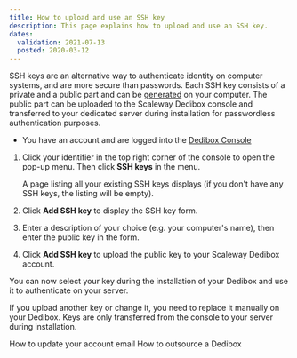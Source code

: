 ```yaml
---
title: How to upload and use an SSH key
description: This page explains how to upload and use an SSH key.
dates:
  validation: 2021-07-13
  posted: 2020-03-12
---
```


SSH keys are an alternative way to authenticate identity on computer systems, and are more secure than passwords. Each SSH key consists of a private and a public part and can be [generated](/console/my-project/how-to/create-ssh-key/) on your computer. The public part can be uploaded to the Scaleway Dedibox console and transferred to your dedicated server during installation for passwordless authentication purposes.

<Message type="requirement">

  - You have an account and are logged into the [Dedibox Console](https://console.online.net) 

</Message>

1. Click your identifier in the top right corner of the console to open the pop-up menu. Then click **SSH keys** in the menu.

    <Lightbox src="scaleway-dedibox-console-ssh-key-menu.png" width="300" alt="" />

    A page listing all your existing SSH keys displays (if you don't have any SSH keys, the listing will be empty).

2. Click **Add SSH key** to display the SSH key form.

3. Enter a description of your choice (e.g. your computer's name), then enter the public key in the form.

4. Click **Add SSH key** to upload the public key to your Scaleway Dedibox account.

You can now select your key during the installation of your Dedibox and use it to authenticate on your server.

<Message type="note">

If you upload another key or change it, you need to replace it manually on your Dedibox. Keys are only transferred from the console to your server during installation.

</Message>

<Navigation title="See Also">
  <PreviousButton to="/dedibox-console/my-account/how-to/update-email/">How to update your account email</PreviousButton>
  <NextButton to="/dedibox-console/my-account/how-to/outsource-dedibox/">How to outsource a Dedibox</NextButton>
</Navigation>